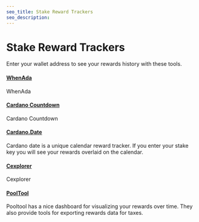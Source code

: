 ```yaml
---
seo_title: Stake Reward Trackers
seo_description: 
---
```


# Stake Reward Trackers

Enter your wallet address to see your rewards history with these tools.

#### [WhenAda](https://www.whenada.com/)
WhenAda

#### [Cardano Countdown](https://cardanocountdown.com/Rewards)
Cardano Countdown

#### [Cardano.Date](https://cardano.date)
Cardano date is a unique calendar reward tracker. If you enter your stake key you will see your rewards overlaid on the calendar.

#### [Cexplorer](https://cexplorer.io/)
Cexplorer

#### [PoolTool](https://pooltool.io/)
Pooltool has a nice dashboard for visualizing your rewards over time. They also provide tools for exporting rewards data for taxes. 

